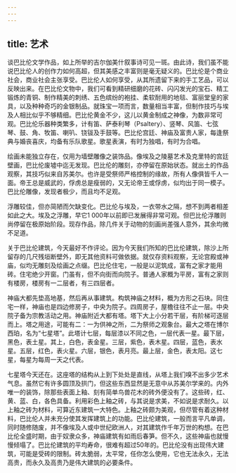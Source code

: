 ```yaml
---
---
---
```

title: 艺术
---




谈巴比伦文学作品，如上所举的吉尔伽美什叙事诗可见一斑。由此诗，我们虽不能说巴比伦人的创作力如何高超，但其美感之丰富则是毫无疑义的。巴比伦是个商业社会，商业社会主张享受。巴比伦人如何享受，从其所遗留下来的手工艺品，可以反映出来。在巴比伦文物中，我们可看到精研细磨的花砖、闪闪发光的宝石、精工锻炼的青铜、制作精美的刺绣、五色缤纷的袍挂、柔软耐用的地毯、富丽堂皇的家具，以及种种奇巧的金银制品。就珠宝一项而言，数量相当丰富，但制作技巧与埃及人相比似乎不够精细。巴比伦黄金不少，这儿以黄金制成之神像，为数非常可观。巴比伦乐器种类繁多，计有笛、萨泰利琴（Psaltery）、竖琴、风笛、七弦琴、鼓、角、牧笛、喇叭、铙钹及手鼓等。巴比伦宫廷、神庙及富贵人家，每逢祭典与婚丧喜庆，均备有乐队歌星。歌星表演，有时为独唱，有时为合唱。

绘画未能独立存在，仅用为墙壁雕像之装饰品。像埃及之陵墓艺术及克里特的宫廷壁画，巴比伦废墟中迄无发现。巴比伦的雕刻，亦停留在原始状态。就出土的作品观察，其技巧似来自苏美尔。也许是受祭师严格控制的缘故，所有人像俱皆千人一面。帝王总是威武的，俘虏总是瘦弱的，又无论帝王或俘虏，似均出于同一模子。巴比伦雕像，发现者极少，而且均不足观。

浮雕较佳，但亦简陋而欠缺变化。巴比伦与埃及，一衣带水之隔，想不到两者相差如此之大。埃及之浮雕，早它1 000年以前即已发展得非常可观。但巴比伦浮雕则尚停留在极原始阶段。现存作品，除几件关于动物的刻画尚差强人意外，其余均微不足道。

关于巴比伦建筑，今天最好不作评论。因为今天我们所知的巴比伦建筑，除沙上所留存的几尺残垣断壁外，即无其他资料可做依据。就仅存资料观察，无论宫殿或神庙，似均无雕刻及绘画之点缀。巴比伦住宅，一般是以泥筑成，富有之家才能用砖。住宅绝少开窗。门虽有，但不向街而向院子。普通人家概为平房，富有之家则有楼房，楼房有一二层者，有三四层者。

神庙大都先垫高地基，然后再从事建筑。构筑神庙之材料，概为方形之石块。同住宅一样，神庙也是四边修房子，中央为院子。四周房子，屋檐往往不止一层。中央院子备为宗教活动之用。神庙附近大都有塔。塔下大上小分若干层，有阶梯可逐层而上。塔之用途，可能有二：一为供神之所，二为祭师之观象台。最大之塔在博尔西珀，名为“七星塔”。此塔计七层，每层漆以不同之色，一层代表一星。最下层，黑色，表土星。其上，白色，表金星。三层，紫色，表木星。四层，蓝色，表水星。五层，红色，表火星。六层，银色，表月亮。最上层，金色，表太阳。这七星，每星为每周一天之代表。

七星塔今天还在。这座塔的结构从上到下处处是直线，从塔上我们嗅不出多少艺术气息。虽然它有许多圆顶及拱门，但这些东西显然是无意中从苏美尔学来的。内外唯一的装饰，除那些表面上釉、刻有简单鸟兽花木的砖外便没有了。这些砖，红、黄、蓝、白，各色具备。利用彩色上釉之砖，与其说是求美，不如说是求耐久。以上釉之砖为材料，可算近东建筑一大特色。上釉之砖颇为美观，但尽管有着这种材料，巴比伦人并未充分使其发挥建筑上的功能。巴比伦建筑，一般而言平凡单调，同时随修随废，并不像埃及人或中世纪欧洲人，对其建筑作千年万世的构想。在巴比伦全盛时期，由于奴隶众多，神庙建筑有如雨后春笋。但不久，这些神庙也就慢慢倾塌了。巴比伦建筑的平均寿命，很难有超过50年的。巴比伦没有出现伟大建筑，可能是受砖的限制。砖太脆弱，太平常，任你怎么使用，它也无法永久，无法高贵，而永久及高贵乃是伟大建筑的必要条件。